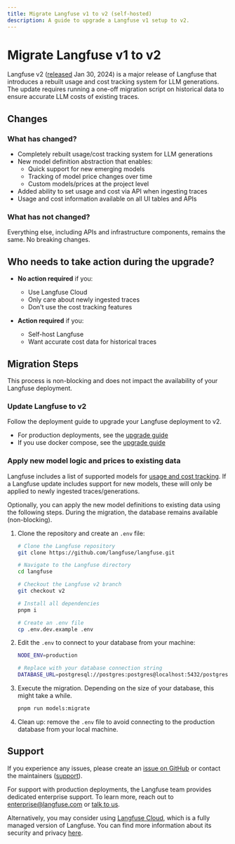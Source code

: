 ```yaml
---
title: Migrate Langfuse v1 to v2 (self-hosted)
description: A guide to upgrade a Langfuse v1 setup to v2.
---
```


# Migrate Langfuse v1 to v2

Langfuse v2 ([released](https://github.com/langfuse/langfuse/releases/tag/v2.0.0) Jan 30, 2024) is a major release of Langfuse that introduces a rebuilt usage and cost tracking system for LLM generations. The update requires running a one-off migration script on historical data to ensure accurate LLM costs of existing traces.

## Changes

### What has changed?

- Completely rebuilt usage/cost tracking system for LLM generations
- New model definition abstraction that enables:
  - Quick support for new emerging models
  - Tracking of model price changes over time
  - Custom models/prices at the project level
- Added ability to set usage and cost via API when ingesting traces
- Usage and cost information available on all UI tables and APIs

### What has not changed?

Everything else, including APIs and infrastructure components, remains the same. No breaking changes.

## Who needs to take action during the upgrade?

- **No action required** if you:

  - Use Langfuse Cloud
  - Only care about newly ingested traces
  - Don't use the cost tracking features

- **Action required** if you:
  - Self-host Langfuse
  - Want accurate cost data for historical traces

## Migration Steps

<Callout type="info">
  This process is non-blocking and does not impact the availability of your
  Langfuse deployment.
</Callout>

<Steps>

### Update Langfuse to v2

Follow the deployment guide to upgrade your Langfuse deployment to v2.

- For production deployments, see the [upgrade guide](/self-hosting/v2/deployment-guide#update)
- If you use docker compose, see the [upgrade guide](/self-hosting/v2/docker-compose)

### Apply new model logic and prices to existing data

Langfuse includes a list of supported models for [usage and cost tracking](/docs/model-usage-and-cost). If a Langfuse update includes support for new models, these will only be applied to newly ingested traces/generations.

Optionally, you can apply the new model definitions to existing data using the following steps. During the migration, the database remains available (non-blocking).

1. Clone the repository and create an `.env` file:

   ```bash
   # Clone the Langfuse repository
   git clone https://github.com/langfuse/langfuse.git

   # Navigate to the Langfuse directory
   cd langfuse

   # Checkout the Langfuse v2 branch
   git checkout v2

   # Install all dependencies
   pnpm i

   # Create an .env file
   cp .env.dev.example .env
   ```

2. Edit the `.env` to connect to your database from your machine:

   ```bash filename=".env"
   NODE_ENV=production

   # Replace with your database connection string
   DATABASE_URL=postgresql://postgres:postgres@localhost:5432/postgres
   ```

3. Execute the migration. Depending on the size of your database, this might take a while.

   ```bash
   pnpm run models:migrate
   ```

4. Clean up: remove the `.env` file to avoid connecting to the production database from your local machine.

</Steps>

## Support

If you experience any issues, please create an [issue on GitHub](/issues) or contact the maintainers ([support](/support)).

For support with production deployments, the Langfuse team provides dedicated enterprise support. To learn more, reach out to enterprise@langfuse.com or [talk to us](/talk-to-us).

Alternatively, you may consider using [Langfuse Cloud](/docs/deployment/cloud), which is a fully managed version of Langfuse. You can find more information about its security and privacy [here](/security).
